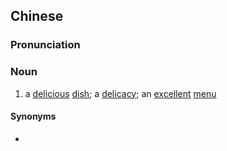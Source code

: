 ==Chinese==
{{zh-forms|s=嘉肴}}

===Pronunciation===
{{zh-pron
|m=jiāyáo
|cat=n
}}

===Noun===
{{zh-noun}}

# {{lb|zh|literary}} a [[delicious]] [[dish]]; a [[delicacy]]; an [[excellent]] [[menu]]

====Synonyms====
* {{zh-l|佳餚}}